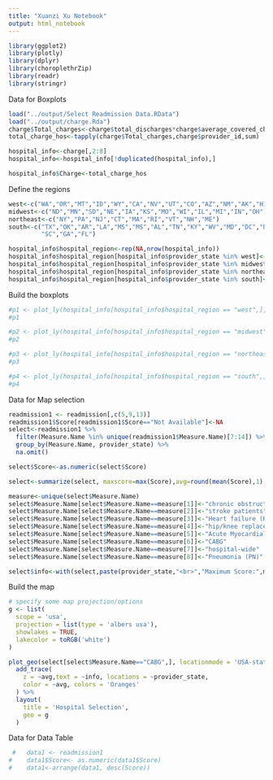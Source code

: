 ```yaml
---
title: "Xuanzi Xu Notebook"
output: html_notebook
---
```


```r
library(ggplot2)
library(plotly)
library(dplyr)
library(choroplethrZip)
library(readr)
library(stringr)
```

Data for Boxplots
```r
load("../output/Select Readmission Data.RData")
load("../output/charge.Rda")
charge$Total_charges<-charge$total_discharges*charge$average_covered_charges
total_charge_hos<-tapply(charge$Total_charges,charge$provider_id,sum)

hospital_info<-charge[,2:8]
hospital_info<-hospital_info[!duplicated(hospital_info),]

hospital_info$Charge<-total_charge_hos
```

Define the regions
```r
west<-c("WA","OR","MT","ID","WY","CA","NV","UT","CO","AZ","NM","AK","HI")
midwest<-c("ND","MN","SD","NE","IA","KS","MO","WI","IL","MI","IN","OH")
northeast<-c("NY","PA","NJ","CT","MA","RI","VT","NH","ME")
south<-c("TX","OK","AR","LA","MS","MS","AL","TN","KY","WV","MD","DC","DE","VA","NC",
         "SC","GA","FL")
```

```r
hospital_info$hospital_region<-rep(NA,nrow(hospital_info))
hospital_info$hospital_region[hospital_info$provider_state %in% west]<-"west"
hospital_info$hospital_region[hospital_info$provider_state %in% midwest]<-"midwest"
hospital_info$hospital_region[hospital_info$provider_state %in% northeast]<-"northeast"
hospital_info$hospital_region[hospital_info$provider_state %in% south]<-"south"
```

Build the boxplots
```r
#p1 <- plot_ly(hospital_info[hospital_info$hospital_region == "west",], x = ~Charge, color = ~provider_state, type = "box")
#p1

#p2 <- plot_ly(hospital_info[hospital_info$hospital_region == "midwest",], x = ~Charge, color = ~provider_state, type = "box")
#p2

#p3 <- plot_ly(hospital_info[hospital_info$hospital_region == "northeast",], x = ~Charge, color = ~provider_state, type = "box")
#p3

#p4 <- plot_ly(hospital_info[hospital_info$hospital_region == "south",], x = ~Charge, color = ~provider_state, type = "box")
#p4
```

Data for Map selection
```r
readmission1 <- readmission[,c(5,9,13)]
readmission1$Score[readmission1$Score=="Not Available"]<-NA
select<-readmission1 %>% 
  filter(Measure.Name %in% unique(readmission1$Measure.Name)[7:14]) %>%
  group_by(Measure.Name, provider_state) %>% 
  na.omit()

select$Score<-as.numeric(select$Score)

select<-summarize(select, maxscore=max(Score),avg=round(mean(Score),1),minscore=min(Score))

measure<-unique(select$Measure.Name)
select$Measure.Name[select$Measure.Name==measure[1]]<-"chronic obstructive pulmonary disease (COPD) patients"
select$Measure.Name[select$Measure.Name==measure[2]]<-"stroke patients"
select$Measure.Name[select$Measure.Name==measure[3]]<-"Heart failure (HF)"
select$Measure.Name[select$Measure.Name==measure[4]]<-"hip/knee replacement"
select$Measure.Name[select$Measure.Name==measure[5]]<-"Acute Myocardial Infarction (AMI)"
select$Measure.Name[select$Measure.Name==measure[6]]<-"CABG"
select$Measure.Name[select$Measure.Name==measure[7]]<-"hospital-wide"
select$Measure.Name[select$Measure.Name==measure[8]]<-"Pneumonia (PN)"

select$info<-with(select,paste(provider_state,"<br>","Maximum Score:",maxscore,"<br>","Average Score:",avg, "<br>", "Minimum Score:",minscore))
```

Build the map
```r
# specify some map projection/options
g <- list(
  scope = 'usa',
  projection = list(type = 'albers usa'),
  showlakes = TRUE,
  lakecolor = toRGB('white')
)

plot_geo(select[select$Measure.Name=="CABG",], locationmode = 'USA-states') %>%
  add_trace(
    z = ~avg,text = ~info, locations = ~provider_state,
    color = ~avg, colors = 'Oranges'
  ) %>%
  layout(
    title = 'Hospital Selection',
    geo = g
  )
```
Data for Data Table
```r
 #   data1 <- readmission1
#    data1$Score<- as.numeric(data1$Score)
#    data1<-arrange(data1, desc(Score))
    
```





